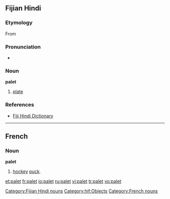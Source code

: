 ==Fijian Hindi==
===Etymology===
From {{E.|hif}} {{term|plate}}

===Pronunciation===
* {{IPA|/pəleːʈ/}}

===Noun===
'''palet'''

# [[plate]]

=== References ===
* [http://www.geocities.com/fijihindi/FijiHindiEnglishDict.htm#p Fiji Hindi Dictionary]

[[Category:Fijian Hindi nouns]]
[[Category:hif:Objects]]

----

==French==

===Noun===
'''palet'''

# [[hockey]] [[puck]].

[[Category:French nouns]]

[[et:palet]]
[[fr:palet]]
[[io:palet]]
[[ru:palet]]
[[vi:palet]]
[[tr:palet]]
[[vo:palet]]